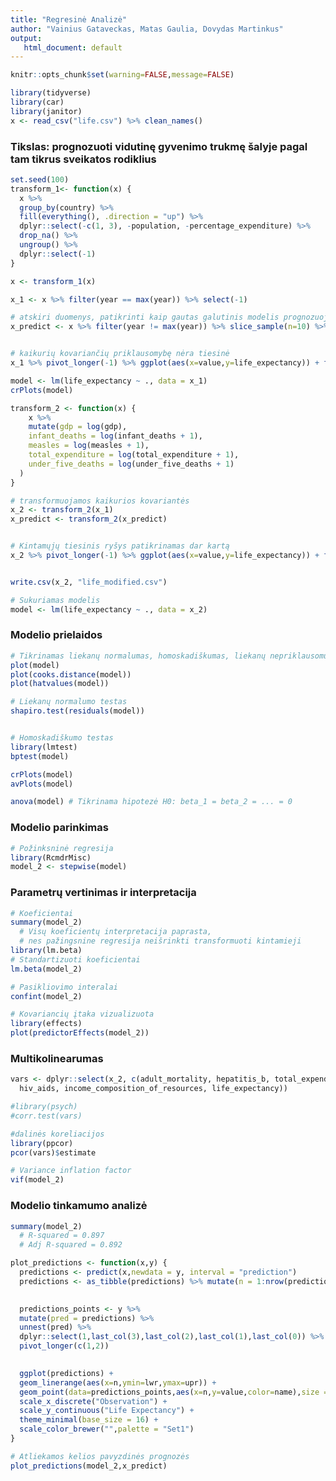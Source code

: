 ```yaml
---
title: "Regresinė Analizė"
author: "Vainius Gataveckas, Matas Gaulia, Dovydas Martinkus"
output:
   html_document: default
---
```



```r
knitr::opts_chunk$set(warning=FALSE,message=FALSE)
```

```r
library(tidyverse)
library(car)
library(janitor)
x <- read_csv("life.csv") %>% clean_names()
```

### Tikslas: prognozuoti vidutinę gyvenimo trukmę šalyje pagal tam tikrus sveikatos rodiklius


```r
set.seed(100)
transform_1<- function(x) {
  x %>%
  group_by(country) %>%
  fill(everything(), .direction = "up") %>%
  dplyr::select(-c(1, 3), -population, -percentage_expenditure) %>%
  drop_na() %>%
  ungroup() %>%
  dplyr::select(-1)
}

x <- transform_1(x)

x_1 <- x %>% filter(year == max(year)) %>% select(-1)

# atskiri duomenys, patikrinti kaip gautas galutinis modelis prognozuoja reikšmes
x_predict <- x %>% filter(year != max(year)) %>% slice_sample(n=10) %>% select(-1)


# kaikurių kovariančių priklausomybę nėra tiesinė
x_1 %>% pivot_longer(-1) %>% ggplot(aes(x=value,y=life_expectancy)) + facet_wrap(vars(name),scales="free") + geom_point() + geom_smooth(method="lm") + theme_minimal()

model <- lm(life_expectancy ~ ., data = x_1)
crPlots(model)
```



```r
transform_2 <- function(x) {
    x %>% 
    mutate(gdp = log(gdp),
    infant_deaths = log(infant_deaths + 1),
    measles = log(measles + 1),
    total_expenditure = log(total_expenditure + 1),
    under_five_deaths = log(under_five_deaths + 1)
  )
}

# transformuojamos kaikurios kovariantės
x_2 <- transform_2(x_1)
x_predict <- transform_2(x_predict)


# Kintamųjų tiesinis ryšys patikrinamas dar kartą
x_2 %>% pivot_longer(-1) %>% ggplot(aes(x=value,y=life_expectancy)) + facet_wrap(vars(name),scales="free") + geom_point() + geom_smooth(method="lm") + theme_minimal()


write.csv(x_2, "life_modified.csv")

# Sukuriamas modelis
model <- lm(life_expectancy ~ ., data = x_2)
```


### Modelio prielaidos
```r
# Tikrinamas liekanų normalumas, homoskadiškumas, liekanų nepriklausomumas, išskirtys
plot(model)
plot(cooks.distance(model))
plot(hatvalues(model))

# Liekanų normalumo testas
shapiro.test(residuals(model))


# Homoskadiškumo testas
library(lmtest)
bptest(model)
```


```r
crPlots(model)
avPlots(model)
```

```r
anova(model) # Tikrinama hipotezė H0: beta_1 = beta_2 = ... = 0
```


### Modelio parinkimas


```r
# Požinksninė regresija
library(RcmdrMisc)
model_2 <- stepwise(model)
```


### Parametrų vertinimas ir interpretacija

```r
# Koeficientai
summary(model_2) 
  # Visų koeficientų interpretacija paprasta,
  # nes pažingsnine regresija neišrinkti transformuoti kintamieji
library(lm.beta)
# Standartizuoti koeficientai
lm.beta(model_2)

# Pasikliovimo interalai
confint(model_2)

# Kovariancių įtaka vizualizuota
library(effects)
plot(predictorEffects(model_2))
```


### Multikolinearumas

```r
vars <- dplyr::select(x_2, c(adult_mortality, hepatitis_b, total_expenditure,
  hiv_aids, income_composition_of_resources, life_expectancy))

#library(psych)
#corr.test(vars)

#dalinės koreliacijos
library(ppcor)
pcor(vars)$estimate

# Variance inflation factor
vif(model_2)
```



### Modelio tinkamumo analizė
```r

summary(model_2) 
  # R-squared = 0.897
  # Adj R-squared = 0.892

plot_predictions <- function(x,y) {
  predictions <- predict(x,newdata = y, interval = "prediction")
  predictions <- as_tibble(predictions) %>% mutate(n = 1:nrow(predictions))

  
  predictions_points <- y %>%
  mutate(pred = predictions) %>% 
  unnest(pred) %>%
  dplyr::select(1,last_col(3),last_col(2),last_col(1),last_col(0)) %>%
  pivot_longer(c(1,2))
  

  ggplot(predictions) + 
  geom_linerange(aes(x=n,ymin=lwr,ymax=upr)) + 
  geom_point(data=predictions_points,aes(x=n,y=value,color=name),size = 4) + 
  scale_x_discrete("Observation") +
  scale_y_continuous("Life Expectancy") + 
  theme_minimal(base_size = 16) + 
  scale_color_brewer("",palette = "Set1") 
}

# Atliekamos kelios pavyzdinės prognozės
plot_predictions(model_2,x_predict)
```
